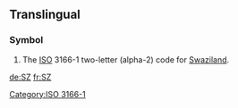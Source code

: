 {{also|.sz}}
==Translingual==
===Symbol===
{{infl|mul|symbol}}
# The [[ISO]] 3166-1 two-letter (alpha-2) code for [[Swaziland]].

[[Category:ISO 3166-1]]

[[de:SZ]]
[[fr:SZ]]